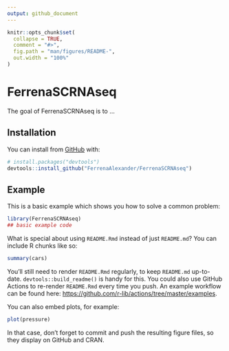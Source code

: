 ```yaml
---
output: github_document
---
```


<!-- README.md is generated from README.Rmd. Please edit that file -->

```r
knitr::opts_chunk$set(
  collapse = TRUE,
  comment = "#>",
  fig.path = "man/figures/README-",
  out.width = "100%"
)
```

# FerrenaSCRNAseq

<!-- badges: start -->
<!-- badges: end -->

The goal of FerrenaSCRNAseq is to ...

## Installation

You can install from [GitHub](https://github.com/) with:

``` r
# install.packages("devtools")
devtools::install_github("FerrenaAlexander/FerrenaSCRNAseq")
```
## Example

This is a basic example which shows you how to solve a common problem:

```r
library(FerrenaSCRNAseq)
## basic example code
```

What is special about using `README.Rmd` instead of just `README.md`? You can include R chunks like so:

```r
summary(cars)
```

You'll still need to render `README.Rmd` regularly, to keep `README.md` up-to-date. `devtools::build_readme()` is handy for this. You could also use GitHub Actions to re-render `README.Rmd` every time you push. An example workflow can be found here: <https://github.com/r-lib/actions/tree/master/examples>.

You can also embed plots, for example:

```r
plot(pressure)
```

In that case, don't forget to commit and push the resulting figure files, so they display on GitHub and CRAN.
